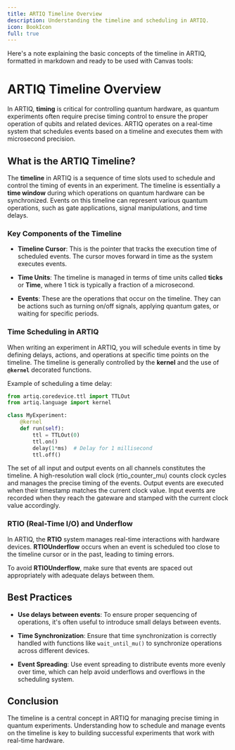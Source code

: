 ```yaml
---
title: ARTIQ Timeline Overview
description: Understanding the timeline and scheduling in ARTIQ.
icon: BookIcon
full: true
---
```

Here's a note explaining the basic concepts of the timeline in ARTIQ, formatted in markdown and ready to be used with Canvas tools:

# ARTIQ Timeline Overview

In ARTIQ, **timing** is critical for controlling quantum hardware, as quantum experiments often require precise timing control to ensure the proper operation of qubits and related devices. ARTIQ operates on a real-time system that schedules events based on a timeline and executes them with microsecond precision.

## What is the ARTIQ Timeline?

The **timeline** in ARTIQ is a sequence of time slots used to schedule and control the timing of events in an experiment. The timeline is essentially a **time window** during which operations on quantum hardware can be synchronized. Events on this timeline can represent various quantum operations, such as gate applications, signal manipulations, and time delays.

### Key Components of the Timeline

- **Timeline Cursor**: This is the pointer that tracks the execution time of scheduled events. The cursor moves forward in time as the system executes events.
  
- **Time Units**: The timeline is managed in terms of time units called **ticks** or **Time**, where 1 tick is typically a fraction of a microsecond.

- **Events**: These are the operations that occur on the timeline. They can be actions such as turning on/off signals, applying quantum gates, or waiting for specific periods.

### Time Scheduling in ARTIQ

When writing an experiment in ARTIQ, you will schedule events in time by defining delays, actions, and operations at specific time points on the timeline. The timeline is generally controlled by the **kernel** and the use of **`@kernel`** decorated functions.

Example of scheduling a time delay:

```python
from artiq.coredevice.ttl import TTLOut
from artiq.language import kernel

class MyExperiment:
    @kernel
    def run(self):
        ttl = TTLOut(0)
        ttl.on()
        delay(1*ms)  # Delay for 1 millisecond
        ttl.off()
```

The set of all input and output events on all channels constitutes the timeline. A high-resolution wall clock (rtio_counter_mu) counts clock cycles and manages the precise timing of the events. Output events are executed when their timestamp matches the current clock value. Input events are recorded when they reach the gateware and stamped with the current clock value accordingly.

### RTIO (Real-Time I/O) and Underflow

In ARTIQ, the **RTIO** system manages real-time interactions with hardware devices. **RTIOUnderflow** occurs when an event is scheduled too close to the timeline cursor or in the past, leading to timing errors.

To avoid **RTIOUnderflow**, make sure that events are spaced out appropriately with adequate delays between them.

## Best Practices

* **Use delays between events**: To ensure proper sequencing of operations, it's often useful to introduce small delays between events.

* **Time Synchronization**: Ensure that time synchronization is correctly handled with functions like `wait_until_mu()` to synchronize operations across different devices.

* **Event Spreading**: Use event spreading to distribute events more evenly over time, which can help avoid underflows and overflows in the scheduling system.

## Conclusion

The timeline is a central concept in ARTIQ for managing precise timing in quantum experiments. Understanding how to schedule and manage events on the timeline is key to building successful experiments that work with real-time hardware.
